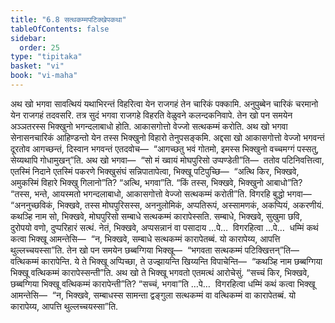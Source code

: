 ```yaml
---
title: "6.8 सत्थकम्मपटिक्खेपकथा"
tableOfContents: false
sidebar:
  order: 25
type: "tipitaka"
basket: "vi"
book: "vi-maha"
---
```



<DynamicBreadcrumb />

<Division number="279" book="vi-maha">

<Paragraph number="1264" book="vi-maha">
अथ खो भगवा सावत्थियं यथाभिरन्तं विहरित्वा येन राजगहं तेन चारिकं पक्कामि. अनुपुब्बेन चारिकं चरमानो येन राजगहं तदवसरि. तत्र सुदं भगवा राजगहे विहरति वेळुवने कलन्दकनिवापे. तेन खो पन समयेन अञ्ञतरस्स भिक्खुनो भगन्दलाबाधो होति. आकासगोत्तो वेज्जो सत्थकम्मं करोति. अथ खो भगवा सेनासनचारिकं आहिण्डन्तो येन तस्स भिक्खुनो विहारो तेनुपसङ्कमि. अद्दसा खो आकासगोत्तो वेज्जो भगवन्तं दूरतोव आगच्छन्तं, दिस्वान भगवन्तं एतदवोच—  “आगच्छतु भवं गोतमो, इमस्स भिक्खुनो वच्चमग्गं पस्सतु, सेय्यथापि गोधामुखन्”ति. अथ खो भगवा—  “सो मं ख्वायं मोघपुरिसो उप्पण्डेती”ति—  ततोव पटिनिवत्तित्वा, एतस्मिं निदाने एतस्मिं पकरणे भिक्खुसंघं सन्निपातापेत्वा, भिक्खू पटिपुच्छि—  “अत्थि किर, भिक्खवे, अमुकस्मिं विहारे भिक्खु गिलानो”ति? “अत्थि, भगवा”ति. “किं तस्स, भिक्खवे, भिक्खुनो आबाधो”ति? “तस्स, भन्ते, आयस्मतो भगन्दलाबाधो, आकासगोत्तो वेज्जो सत्थकम्मं करोती”ति. विगरहि बुद्धो भगवा—  “अननुच्छविकं, भिक्खवे, तस्स मोघपुरिसस्स, अननुलोमिकं, अप्पतिरूपं, अस्सामणकं, अकप्पियं, अकरणीयं. कथञ्हि नाम सो, भिक्खवे, मोघपुरिसो सम्बाधे सत्थकम्मं कारापेस्सति. सम्बाधे, भिक्खवे, सुखुमा छवि, दुरोपयो वणो, दुप्परिहारं सत्थं. नेतं, भिक्खवे, अप्पसन्नानं वा पसादाय …पे…  विगरहित्वा …पे…  धम्मिं कथं कत्वा भिक्खू आमन्तेसि—  “न, भिक्खवे, सम्बाधे सत्थकम्मं कारापेतब्बं. यो कारापेय्य, आपत्ति थुल्लच्चयस्सा”ति.
</Paragraph>

<Paragraph number="1265" book="vi-maha">
तेन खो पन समयेन छब्बग्गिया भिक्खू—  “भगवता सत्थकम्मं पटिक्खित्तन्”ति—  वत्थिकम्मं कारापेन्ति. ये ते भिक्खू अप्पिच्छा, ते उज्झायन्ति खिय्यन्ति विपाचेन्ति—  “कथञ्हि नाम छब्बग्गिया भिक्खू वत्थिकम्मं कारापेस्सन्ती”ति. अथ खो ते भिक्खू भगवतो एतमत्थं आरोचेसुं. “सच्चं किर, भिक्खवे, छब्बग्गिया भिक्खू वत्थिकम्मं कारापेन्ती”ति? “सच्चं, भगवा”ति …पे…  विगरहित्वा धम्मिं कथं कत्वा भिक्खू आमन्तेसि—  “न, भिक्खवे, सम्बाधस्स सामन्ता द्वङ्गुला सत्थकम्मं वा वत्थिकम्मं वा कारापेतब्बं. यो कारापेय्य, आपत्ति थुल्लच्चयस्सा”ति.
</Paragraph>
</Division>